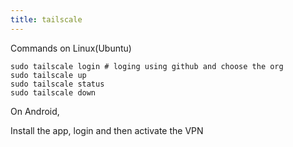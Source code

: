 ```yaml
---
title: tailscale
---
```


Commands on Linux(Ubuntu)

```
sudo tailscale login # loging using github and choose the org
sudo tailscale up
sudo tailscale status
sudo tailscale down
```

On Android,

Install the app, login and then activate the VPN

